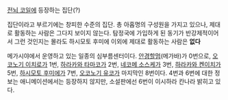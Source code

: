 [[전뇌 코일]]에 등장하는 집단(?)

집단이라고 부르기에는 창피한 수준의 집단.
총 아홉명의 구성원을 가지고 있으나, 제대로 활동하는 사람은 그다지 보이지 않는다. 탐정국에 가입하게 된 동기가 반강제적이어서 그런 것인지는 몰라도 하시모토 후미에 이외에 제대로 활동하는 사람은 '''없다'''

메가시야에서 운영하고 있는 일종의 심부름센터이다. [[안경할멈]](메가바)가 0번으로, [[오코노기 이치로]]가 1번, [[하라카와 타마코]]가 2번, [[네코메 소스케]]가 3번, [[하라카와 켄이치]]가 5번, [[하시모토 후미에]]가 7번, [[오코노기 유코]]가 마지막인 8번이다. 
4번과 6번에 대한 정보는 애니메이션에서는 등장하지 않지만, 소설판에선 6번이 이시하라 칸나라 밝히고 있다.  
